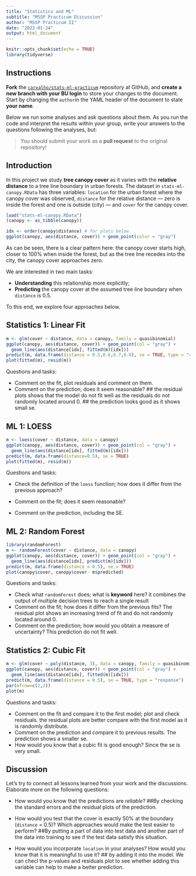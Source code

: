 ```yaml
---
title: "Statistics and ML"
subtitle: "MSSP Practicum Discussion"
author: "MSSP Practicum II"
date: "2023-01-24"
output: html_document
---
```


```r
knitr::opts_chunk$set(echo = TRUE)
library(tidyverse)
```

## Instructions

**Fork** the [`carvalho/stats-ml-practicum`](https://github.com/carvalho/stats-ml-practicum) repository at GitHub, and
**create a new branch with your BU login** to store your changes to the document.
Start by changing the `author`in the YAML header of the document to state **your name**.

Below we run some analyses and ask questions about them. As you run the code and
interpret the results within your group, write your answers to the questions following the analyses, but:

> You should submit your work as a **pull request** to the original repository!


## Introduction

In this project we study **tree canopy cover** as it varies with the
**relative distance** to a tree line boundary in urban forests. The dataset in
`stats-ml-canopy.RData` has three variables: `location` for the urban forest
where the canopy cover was observed, `distance` for the relative distance &mdash;
zero is inside the forest and one is outside (city) &mdash; and `cover` for the
canopy cover.

```r
load("stats-ml-canopy.RData")
(canopy <- as_tibble(canopy))

idx <- order(canopy$distance) # for plots below
ggplot(canopy, aes(distance, cover)) + geom_point(color = "gray")
```

As can be seen, there is a clear pattern here: the canopy cover starts high,
closer to 100% when inside the forest, but as the tree line recedes into the
city, the canopy cover approaches zero.

We are interested in two main tasks:

- **Understanding** this relationship more explicitly;
- **Predicting** the canopy cover at the assumed tree line boundary when
`distance` is 0.5.

To this end, we explore four approaches below.

## Statistics 1: Linear Fit

```r
m <- glm(cover ~ distance, data = canopy, family = quasibinomial)
ggplot(canopy, aes(distance, cover)) + geom_point(col = "gray") +
  geom_line(aes(distance[idx], fitted(m)[idx]))
predict(m, data.frame(distance = 0.5,0.6,0.7,0.8), se = TRUE, type = "response")
plot(fitted(m), resid(m))
```

Questions and tasks:

- Comment on the fit, plot residuals and comment on them.
- Comment on the prediction; does it seem reasonable?
## the residual plots shows that the model do not fit well as the residuals do not randomly located around 0.
## the prediction looks good as it shows small se.

## ML 1: LOESS

```r
m <- loess(cover ~ distance, data = canopy)
ggplot(canopy, aes(distance, cover)) + geom_point(col = "gray") +
  geom_line(aes(distance[idx], fitted(m)[idx]))
predict(m, data.frame(distance=0.5), se = TRUE)
plot(fitted(m), resid(m))
```

Questions and tasks:

- Check the definition of the `loess` function; how does it differ from the previous approach?

- Comment on the fit; does it seem reasonable?
- Comment on the prediction, including the SE.


## ML 2: Random Forest

```r
library(randomForest)
m <- randomForest(cover ~ distance, data = canopy)
ggplot(canopy, aes(distance, cover)) + geom_point(col = "gray") +
  geom_line(aes(distance[idx], predict(m)[idx]))
predict(m, data.frame(distance = 0.5), se = TRUE)
plot(canopy$cover, canopy$cover- m$predicted)
```

Questions and tasks:

- Check what `randomForest` does; what is **keyword** here?
it combines the output of multiple decision trees to reach a single result
- Comment on the fit; how does it differ from the previous fits?
The residual plot shows an increasing trend of fit and do not randomly located around 0.
- Comment on the prediction; how would you obtain a measure of uncertainty?
This prediction do not fit well.


## Statistics 2: Cubic Fit

```r
m <- glm(cover ~ poly(distance, 3), data = canopy, family = quasibinomial)
ggplot(canopy, aes(distance, cover)) + geom_point(col = "gray") +
  geom_line(aes(distance[idx], fitted(m)[idx]))
predict(m, data.frame(distance = 0.5), se = TRUE, type = "response")
par(mfrow=c(2,2)) 
plot(m)
```

Questions and tasks:

- Comment on the fit and compare it to the first model; plot and check residuals.
  the residual plots are better compare with the first model as it is randomly distribute.
- Comment on the prediction and compare it to previous results.
The prediction shows a smaller se.
- How would you know that a cubic fit is good enough?
Since the se is very small.

## Discussion

Let's try to connect all lessons learned from your work and the discussions.
Elaborate more on the following questions:

- How would you know that the predictions are *reliable*?
##By checking the standard errors and the residual plots of the prediction.

- How would you test that the cover is exactly 50% at the boundary (`distance` = 0.5)? Which approaches would make the test easier to perform?
##By putting a part of data into test data and another part of the data into training to see if the test data satisfy this situation.
- How would you incorporate `location` in your analyses? How would you know that
it is meaningful to use it?
## by adding it into the model. We can checl the p-values and residuals plot to see whether adding this variable can help to make a better prediction.